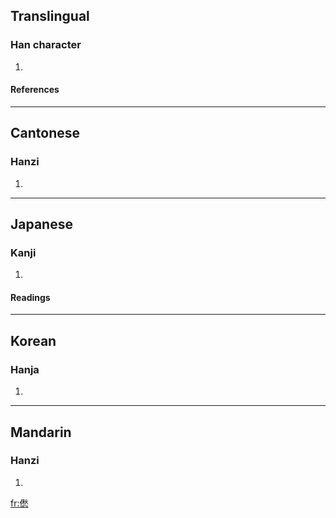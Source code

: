 ==Translingual==
===Han character===
{{Han char|rad=人|as=13|sn=15|four=2923<sub>8</sub>|canj=人竹火心 (OHFP)}}
# {{defn|Han|sort=人13}}
====References====
{{Han ref|kx=0118.170|dkj=01169|dj=0251.020|hdz=10225.110|uh=50FD|ud=20733|bh=E4F0|bd=58608}}
----
==Cantonese==
===Hanzi===
{{yue-hanzi|jyut=|y=jau3}}
# {{defn|Cantonese}}
----
==Japanese==
===Kanji===
{{ja-kanji|grade=|rs=人13}}
# {{defn|Japanese}} 
====Readings====
{{ja-readings|on=[[しゅう]] (shū)|kun=[[ののしる]] (nonoshiru)}}
----
==Korean==
===Hanja===
{{ko-hanja|hangeul=[[추]]|rv=chu|mr=ch'u}}
# {{defn|Korean}}



----
==Mandarin==
===Hanzi===
{{cmn-hanzi|pin=[[zhòu]] (zhou4)|wg=chou<sup>4</sup>}}
# {{defn|Mandarin}}

[[fr:僽]]